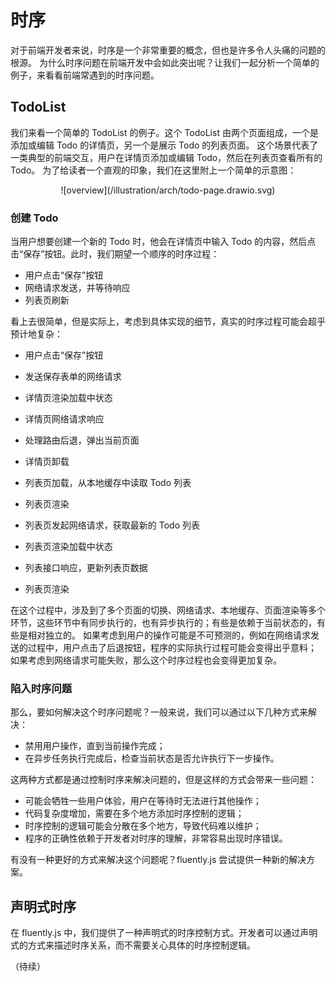 # 时序

对于前端开发者来说，时序是一个非常重要的概念，但也是许多令人头痛的问题的根源。
为什么时序问题在前端开发中会如此突出呢？让我们一起分析一个简单的例子，来看看前端常遇到的时序问题。

## TodoList

我们来看一个简单的 TodoList 的例子。这个 TodoList 由两个页面组成，一个是添加或编辑 Todo 的详情页，另一个是展示 Todo 的列表页面。
这个场景代表了一类典型的前端交互，用户在详情页添加或编辑 Todo，然后在列表页查看所有的 Todo。
为了给读者一个直观的印象，我们在这里附上一个简单的示意图：

<center>![overview](/illustration/arch/todo-page.drawio.svg)</center>

### 创建 Todo

当用户想要创建一个新的 Todo 时，他会在详情页中输入 Todo 的内容，然后点击“保存”按钮。此时，我们期望一个顺序的时序过程：

- 用户点击“保存”按钮
- 网络请求发送，并等待响应
- 列表页刷新

看上去很简单，但是实际上，考虑到具体实现的细节，真实的时序过程可能会超乎预计地复杂：

- 用户点击“保存”按钮
- 发送保存表单的网络请求
- 详情页渲染加载中状态
- 详情页网络请求响应
- 处理路由后退，弹出当前页面

- 详情页卸载
- 列表页加载，从本地缓存中读取 Todo 列表
- 列表页渲染
- 列表页发起网络请求，获取最新的 Todo 列表
- 列表页渲染加载中状态
- 列表接口响应，更新列表页数据
- 列表页渲染

在这个过程中，涉及到了多个页面的切换、网络请求、本地缓存、页面渲染等多个环节，这些环节中有同步执行的，也有异步执行的；有些是依赖于当前状态的，有些是相对独立的。
如果考虑到用户的操作可能是不可预测的，例如在网络请求发送的过程中，用户点击了后退按钮，程序的实际执行过程可能会变得出乎意料；
如果考虑到网络请求可能失败，那么这个时序过程也会变得更加复杂。

### 陷入时序问题

那么，要如何解决这个时序问题呢？一般来说，我们可以通过以下几种方式来解决：

- 禁用用户操作，直到当前操作完成；
- 在异步任务执行完成后，检查当前状态是否允许执行下一步操作。

这两种方式都是通过控制时序来解决问题的，但是这样的方式会带来一些问题：

- 可能会牺牲一些用户体验，用户在等待时无法进行其他操作；
- 代码复杂度增加，需要在多个地方添加时序控制的逻辑；
- 时序控制的逻辑可能会分散在多个地方，导致代码难以维护；
- 程序的正确性依赖于开发者对时序的理解，非常容易出现时序错误。

有没有一种更好的方式来解决这个问题呢？fluently.js 尝试提供一种新的解决方案。

## 声明式时序

在 fluently.js 中，我们提供了一种声明式的时序控制方式。开发者可以通过声明式的方式来描述时序关系，而不需要关心具体的时序控制逻辑。

（待续）
